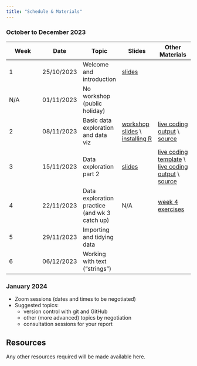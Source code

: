 ```yaml
---
title: "Schedule & Materials"
---
```

### October to December 2023

| Week | Date | Topic | Slides | Other Materials |
|------|------|------|------| ------|
| 1 | 25/10/2023 | Welcome and introduction |[slides](slides/d01_01_welcome.html){target="_blank"} |      |
| N/A | 01/11/2023 | No workshop (public holiday) |      |      |
| 2 | 08/11/2023 | Basic data exploration and data viz|[workshop slides](slides/d01_02_data_exploration_basics.html){target="_blank"} \\ [installing R](slides/d01_03_installing_R.html){target="_blank"}|[live coding output](code/week2_basic_data_exploration_live_coding.html){target="_blank"} \\ [source](https://github.com/ibsneuro/uoc_datasci/blob/main/code/week2_basic_data_exploration_live_coding.qmd){target="_blank"} |
| 3 | 15/11/2023 | Data exploration part 2 | [slides](slides/d01_04_data_exploration2.html){target="_blank"}| [live coding template](https://github.com/ibsneuro/uoc_datasci/blob/main/code/session3_live.qmd){target="_blank"} \\ [live coding output](code/session3_live_complete.html){target="_blank"} \\ [source](https://github.com/ibsneuro/uoc_datasci/blob/main/code/session3_live_complete.qmd){target="_blank"} |
| 4 | 22/11/2023 | Data exploration practice (and wk 3 catch up) | N/A | [week 4 exercises](https://github.com/ibsneuro/uoc_datasci/blob/main/code/session4_himalayan_expeditions.qmd){target="_blank"} |
| 5 | 29/11/2023 | Importing and tidying data |      |      |
| 6 | 06/12/2023 | Working with text ("strings") |      |      |

### January 2024

- Zoom sessions (dates and times to be negotiated)
- Suggested topics:
  - version control with git and GitHub
  - other (more advanced) topics by negotiation
  - consultation sessions for your report

## Resources

Any other resources required will be made available here.

